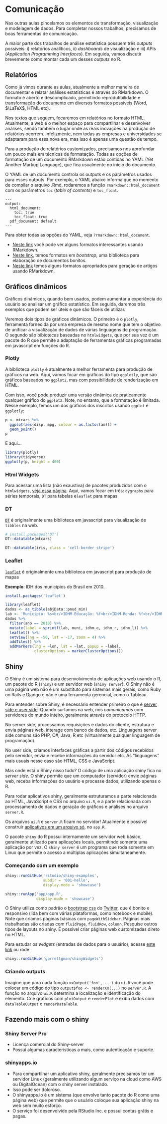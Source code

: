 # Comunicação

Nas outras aulas pincelamos os elementos de transformação, visualização e modelagem de dados. Para completar nossos trabalhos, precisamos de boas ferramentas de comunicação.

A maior parte dos trabalhos de análise estatística possuem três *outputs* possíveis: i) relatórios analíticos, ii) *dashboards* de visualização e iii) APIs (*Application Programming Interfaces*). Em seguida, vamos discutir brevemente como montar cada um desses *outputs* no R.

## Relatórios

Como já vimos durante as aulas, atualmente a melhor maneira de documentar e relatar análises estatísticas é através do RMarkdown. O formato é aberto e descomplicado, permitindo reprodutibilidade e transformação do documento em diversos formatos possíveis (Word, $\LaTeX$, HTML etc).

Nos textos que seguem, focaremos em relatórios no formato HTML. Atualmente, a web é o melhor espaço para compartilhar e desenvolver análises, sendo também o lugar onde as reais inovações na produção de relatórios ocorrem. Infelizmente, nem todas as empresas e universidades se adaptaram para essa nova era, mas isso é apenas uma questão de tempo.

Para a produção de relatórios customizados, precisamos nos aprofundar um pouco mais em técnicas de formatação. Todas as opções de formatação de um documento RMarkdown estão contidas no YAML (Yet Another Markup Language), que fica usualmente no início do documento.

O YAML de um documento controla os outputs e os parâmetros usados para esses outputs. Por exemplo, o YAML abaixo informa que no momento de compilar o arquivo .Rmd, rodaremos a função `rmarkdown::html_document` com os parâmetros `toc` (*table of contents*) e `toc_float`.

```
---
output:
  html_document:
    toc: true
    toc_float: true
  pdf_document: default
---
```

Para obter todas as opções do YAML, veja `?rmarkdown::html_document`. 

- [Neste link](https://github.com/yixuan/prettydoc/) você pode ver alguns formatos interessantes usando RMarkdown. 
- [Neste link](https://github.com/jimhester/knitrBootstrap), temos formatos em *bootstrap*, uma biblioteca para elaboração de documentos bonitos. 
- [Neste link](https://github.com/rstudio/rticles) temos alguns formatos apropriados para geração de artigos usando RMarkdown.

## Gráficos dinâmicos

Gráficos dinâmicos, quando bem usados, podem aumentar a experiência do usuário ao analisar um gráfico estatístico. Em seguida, daremos três exemplos que podem ser úteis e que são fáceis de utilizar.

Veremos dois tipos de gráficos dinâmicos. O primeiro é o `plotly`, ferramenta fornecida por uma empresa de mesmo nome que tem o objetivo de unificar a visualização de dados de várias linguagens de programação. O segundo são bibiotecas baseadas no `htmlwidgets`, que por sua vez é um pacote do R que permite a adaptação de ferramentas gráficas programadas em javascript em funções do R.

### Plotly

A biblioteca `plotly` é atualmente a melhor ferramenta para produção de gráficos na web. Aqui, vamos focar em gráficos do tipo `ggplotly`, que são gráficos baseados no `ggplot2`, mas com possibilidade de renderização em HTML.

Com isso, você pode produzir uma versão dinâmica de praticamente qualquer gráfico do `ggplot2`. Note, no entanto, que a formatação é limitada. Nesse exemplo, temos um dos gráficos dos inscritos usando `ggplot` e `ggplotly`:

```r
p <- mtcars %>% 
  ggplot(aes(disp, mpg, colour = as.factor(am))) +
  geom_point()
p
```

E aqui...

```r
library(plotly)
library(tidyverse)
ggplotly(p, height = 400)
```

### Html Widgets

Para acessar uma lista (não exaustiva) de pacotes produzidos com o `htmlwidgets`, [veja essa página](http://www.htmlwidgets.org/showcase_leaflet.html). Aqui, vamos focar em três: `dygraphs` para séries temporais, `DT` para tabelas e`leaflet` para mapas

### DT

[`DT`](https://rstudio.github.io/DT/) é originalmente uma biblioteca em javascript para visualização de `tibbles` na web.

```r
# install.packages('DT')
DT::datatable(mtcars)
```

```r
DT::datatable(iris, class = 'cell-border stripe')
```

### Leaflet

[`leaflet`](http://rstudio.github.io/leaflet/) é originalmente uma biblioteca em javascript para produção de mapas

**Exemplo**: IDH dos municípios do Brasil em 2010.

```r
install.packages('leaflet')

library(leaflet)
dados <- as_tibble(abjData::pnud_min)
lab <- 'Municipio: %s<br/>IDHM-Educação: %f<br/>IDHM-Renda: %f<br/>IDHM-Longevidade: %f'
dados %>%
  filter(ano == 2010) %>% 
  mutate(label = sprintf(lab, muni, idhm_e, idhm_r, idhm_l)) %>%
  leaflet() %>%
  setView(lng = -50, lat = -17, zoom = 4) %>% 
  addTiles() %>%
  addMarkers(lng = ~lon, lat = ~lat, popup = ~label,
             clusterOptions = markerClusterOptions())

```

## Shiny

O Shiny é um sistema para desenvolvimento de aplicações web usando o R, um pacote do R (`shiny`) e um servidor web (`shiny server`). O Shiny não é uma página web não é um substituto para sistemas mais gerais, como Ruby on Rails e Django e não é uma ferramenta gerencial, como o Tableau.

Para entender sobre Shiny, é necessário entender primeiro o que é [server side e user side](http://programmers.stackexchange.com/a/171210 "diferencas"). Quando surfamos na web, nos _comunicamos_ com servidores do mundo inteiro, geralmente através do protocolo HTTP.

No server side, processamos requisições e dados do cliente, estrutura e envia páginas web, interage com banco de dados, etc. Linguagens server side comuns são PHP, C#, Java, R etc (virtualmente qualquer linguagem de programação).

No user side, criamos interfaces gráficas a partir dos códigos recebidos pelo servidor, envia e recebe informações do servidor etc. As "linguagens" mais usuais nesse caso são HTML, CSS e JavaScript.

Mas onde está o Shiny nisso tudo? O código de uma aplicação shiny fica no _server side_. O shiny permite que um computador (servidor) envie páginas web, receba informações do usuário e processe dados, utilizando apenas o R. 

Para rodar aplicativos shiny, geralmente estruturamos a parte relacionada ao HTML, JavaScript e CSS no arquivo `ui.R`, e a parte relacionada com processamento de dados e geração de gráficos e análises no arquivo `server.R`. 

Os arquivos `ui.R` e `server.R` ficam no servidor! Atualmente é possível construir [aplicativos em um arquivo só](http://shiny.rstudio.com/articles/single-file.html), no `app.R`.

O pacote `shiny` do R possui internamente um servidor web básico, geralmente utilizado para aplicações locais, permitindo somente uma aplicação por vez. O `shiny server` é um programa que roda somente em Linux que permite o acesso a múltiplas aplicações simultaneamente.

### Começando com um exemplo

```r
shiny::runGitHub('rstudio/shiny-examples',
                 subdir = '001-hello',
                 display.mode = 'showcase')

shiny::runApp('app/app.R', 
              display.mode = 'showcase')

```

O Shiny utiliza como padrão o [bootstrap css](http://getbootstrap.com/css/) do [Twitter](https://twitter.com), que é bonito e responsivo (lida bem com várias plataformas, como notebook e mobile). Note que criamos páginas básicas com `pageWithSidebar`. Páginas mais trabalhadas são criadas com `fluidPage`, `fluidRow`, `column`. Pesquise outros tipos de layouts no shiny. É possível criar páginas web customizadas direto no HTML.

Para estudar os *widgets* (entradas de dados para o usuário), acesse [este link](http://shiny.rstudio.com/gallery/widget-gallery.html 'widgets') ou rode

```r
shiny::runGitHub('garrettgman/shinyWidgets')
```

### Criando outputs

Imagine que para cada função `xxOutput('foo', ...)` do `ui.R` você pode colocar um código do tipo `output$foo <- renderXX(...)` no `server.R`. A função no arquivo `ui.R` determina a localização e identificação do elemento. Crie gráficos com `plotOutput` e `renderPlot` e exiba dados com `dataTableOutput` e `renderDataTable`.

## Fazendo mais com o shiny

### Shiny Server Pro

- Licença comercial do Shiny-server
- Possui algumas características a mais, como autenticação e suporte.

### shinyapps.io

- Para compartilhar um aplicativo shiny, geralmente precisamos ter um servidor Linux (geralmente utilizando algum serviço na cloud como AWS ou DigitalOcean) com o shiny server instalado.
- Isso pode ser doloroso.
- O shinyapps.io é um sistema (que envolve tanto pacote do R como uma página web) que permite que o usuário coloque sua aplicação shiny na web sem muito esforço.
- O serviço foi desenvolvido pela RStudio Inc. e possui contas grátis e pagas.
